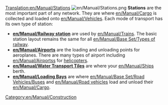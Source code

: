 [[Translation:en/Manual/Stations]]
[[File:en/Manual/Stations.png|right]]
'''Stations''' are the most important part of any network. They are where [[en/Manual/Cargo]] is collected and loaded onto [[en/Manual/Vehicles]]. Each mode of transport has its own type of station:

*'''[[en/Manual/Railway station]]''' are used by [[en/Manual/Trains]].  The basic station layout remains the same for all [[en/Manual/Base Set/Types of railway]].
*'''[[en/Manual/Airports]]''' are the loading and unloading points for aeroplanes. There are many types of airport including [[en/Manual/Airports]]s for [[:Category:en/Manual/Base Set/Aircraft/Helicopters|helicopters]].
*'''[[en/Manual/Water Transport Tiles]]''' are where your [[en/Manual/Ships]] berth.
*'''[[en/Manual/Loading Bays]]''' are where [[en/Manual/Base Set/Road Vehicles/Buses]] and [[en/Manual/Road vehicles]] load and unload their [[en/Manual/Cargo]].

[[Category:en/Manual/Construction]]